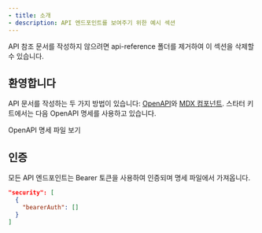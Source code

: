 ```yaml
---
- title: 소개
- description: API 엔드포인트를 보여주기 위한 예시 섹션
---
```


<Note>
  API 참조 문서를 작성하지 않으려면 api-reference 폴더를 제거하여
  이 섹션을 삭제할 수 있습니다.
</Note>

## 환영합니다

API 문서를 작성하는 두 가지 방법이 있습니다: [OpenAPI](https://mintlify.com/docs/api-playground/openapi/setup)와 [MDX 컴포넌트](https://mintlify.com/docs/api-playground/mdx/configuration). 스타터 키트에서는 다음 OpenAPI 명세를 사용하고 있습니다.

<Card title="식물 상점 엔드포인트" icon="leaf" href="https://github.com/mintlify/starter/blob/main/api-reference/openapi.json">
  OpenAPI 명세 파일 보기
</Card>

## 인증

모든 API 엔드포인트는 Bearer 토큰을 사용하여 인증되며 명세 파일에서 가져옵니다.

```json
"security": [
  {
    "bearerAuth": []
  }
]
```
